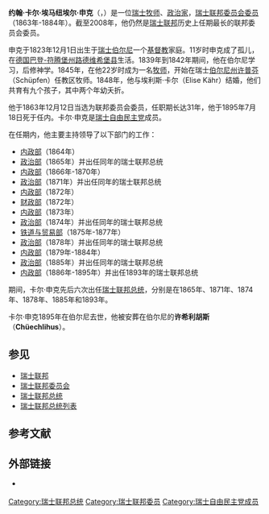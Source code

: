 {{noteTA|G1=瑞士地名}}
{{Infobox_ President
| name= {{lang|en|Johann Karl Emmanuel Schenk}}
| original_name = 约翰·卡尔·埃马纽埃尔·申克
| image= Karl Schenk.gif
| office2=[[瑞士联邦委员会委员|瑞士联邦委员会委员]]
| term_start2=1863年 
| term_end2=1895年
| birth_date=1823年12月1日
| birth_place={{flagicon|Switzerland}} [[瑞士联邦|瑞士联邦]][[伯尔尼|伯尔尼]]（Berne）
| death_date= 1895年7月18日
| death_place={{flagicon|Switzerland}} [[瑞士联邦|瑞士联邦]][[伯尔尼|伯尔尼]]（Berne）
}}

'''约翰·卡尔·埃马纽埃尔·申克'''（{{lang-de|Johann Karl Emmanuel Schenk}}，{{bd|1823年|12月1日|1895年|7月18日|catIdx=Schenk, Karl}}）是一位[[瑞士|瑞士]][[牧师|牧师]]、[[政治家|政治家]]，[[瑞士联邦委员会|瑞士联邦委员会]][[瑞士联邦委员会委员|委员]]（1863年-1884年）。截至2008年，他仍然是[[瑞士联邦|瑞士联邦]]历史上任期最长的联邦委员会委员。

申克于1823年12月1日出生于[[瑞士|瑞士]][[伯尔尼|伯尔尼]]一个[[基督教|基督教]]家庭。11岁时申克成了孤儿，在[[德国|德国]][[巴登-符腾堡州|巴登-符腾堡州]][[路德维希堡县|路德维希堡县]]生活。1839年到1842年期间，他在伯尔尼学习，后修神学。1845年，在他22岁时成为一名[[牧师|牧师]]，开始在瑞士[[伯尔尼州|伯尔尼州]][[许普芬|许普芬]]（Schüpfen）任教区牧师。1848年，他与埃利斯·卡尔（Elise Kähr）结婚，他们共育有九个孩子，其中两个年幼夭折。

他于1863年12月12日当选为联邦委员会委员，任职期长达31年，他于1895年7月18日死于任内。卡尔·申克是[[瑞士自由民主党|瑞士自由民主党]]成员。

在任期内，他主要主持领导了以下部门的工作：
*[[瑞士内政部|内政部]]（1864年）
*[[瑞士政治部|政治部]]（1865年）并出任同年的瑞士联邦总统
*[[瑞士内政部|内政部]]（1866年-1870年）
*[[瑞士政治部|政治部]]（1871年）并出任同年的瑞士联邦总统
*[[瑞士内政部|内政部]]（1872年）
*[[瑞士财政部|财政部]]（1872年）
*[[瑞士内政部|内政部]]（1873年）
*[[瑞士政治部|政治部]]（1874年）并出任同年的瑞士联邦总统
*[[瑞士铁道与贸易部|铁道与贸易部]]（1875年-1877年）
*[[瑞士政治部|政治部]]（1878年）并出任同年的瑞士联邦总统
*[[瑞士内政部|内政部]]（1879年-1884年）
*[[瑞士政治部|政治部]]（1885年）并出任同年的瑞士联邦总统
*[[瑞士内政部|内政部]]（1886年-1895年）并出任1893年的瑞士联邦总统

期间，卡尔·申克先后六次出任[[瑞士联邦总统|瑞士联邦总统]]，分别是在1865年、1871年、1874年、1878年、1885年和1893年。 

卡尔·申克1895年在伯尔尼去世，他被安葬在伯尔尼的'''许希利胡斯'''（'''Chüechlihus'''）。

==参见==
*[[瑞士联邦|瑞士联邦]]
*[[瑞士联邦委员会|瑞士联邦委员会]]
*[[瑞士联邦总统|瑞士联邦总统]]
*[[瑞士联邦总统列表|瑞士联邦总统列表]]

==参考文献==
==外部链接==
*{{PDF|[http://www.fdp-be.ch/signau/dokumente/Carl-Schenk-Schrift.pdf Bundesrat Johann Carl Emmanuel Schenk]|35.4 [[Kibibyte|KiB]]<!-- application/pdf, 36282 bytes -->}} {{de icon}}

{{Authority control}}
{{DEFAULTSORT:Schenk, Karl}}
[[Category:瑞士联邦总统|Category:瑞士联邦总统]]
[[Category:瑞士联邦委员|Category:瑞士联邦委员]]
[[Category:瑞士自由民主党成员|Category:瑞士自由民主党成员]]